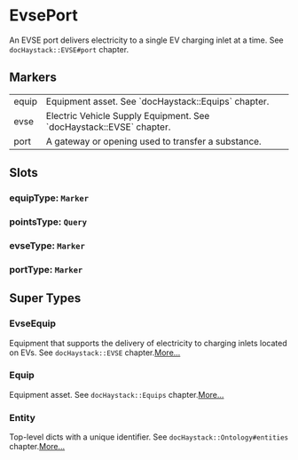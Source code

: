 # EvsePort
An EVSE port delivers electricity to a single EV charging inlet at a
time.  See `docHaystack::EVSE#port` chapter.
## Markers
<table>
<tbody>
<tr>
<td className='p-2 align-top'><span className='bg-sky-200 rounded-md px-3 py-1 text-sky-700 block font-semibold text-center text-sm'>equip </span></td>
<td className='p-2 align-top'>Equipment asset. See `docHaystack::Equips` chapter.</td>
</tr>
<tr>
<td className='p-2 align-top'><span className='bg-sky-200 rounded-md px-3 py-1 text-sky-700 block font-semibold text-center text-sm'>evse </span></td>
<td className='p-2 align-top'>Electric Vehicle Supply Equipment.  See `docHaystack::EVSE` chapter.</td>
</tr>
<tr>
<td className='p-2 align-top'><span className='bg-sky-200 rounded-md px-3 py-1 text-sky-700 block font-semibold text-center text-sm'>port </span></td>
<td className='p-2 align-top'>A gateway or opening used to transfer a substance.</td>
</tr>
</tbody>
</table>

## Slots

### equipType: `Marker`

### pointsType: `Query`

### evseType: `Marker`

### portType: `Marker`


## Super Types
### EvseEquip
Equipment that supports the delivery of electricity to charging inlets
located on EVs.  See `docHaystack::EVSE` chapter.[More...](./EvseEquip)

### Equip
Equipment asset.
See `docHaystack::Equips` chapter.[More...](./Equip)

### Entity
Top-level dicts with a unique identifier.
See `docHaystack::Ontology#entities` chapter.[More...](./Entity)


